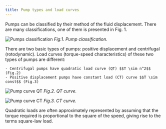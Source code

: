 ```yaml
---
title: Pump types and load curves
---
```


Pumps can be classified by their method of the fluid displacement. There are
many classifications, one of them is presented in Fig. 1.

![Pumps classification](./images/pumps-classification.png)
_Fig.1. Pump classification._

There are two basic types of pumps: positive displacement and centrifugal
(rotodynamic). Load curves (torque-speed characteristics) of these two types of
pumps are different:

    - Centrifugal pumps have quadratic load curve (QT) $$T \sim n^2$$ (Fig.2)
    - Positive displacement pumps have constant load (CT) curve $$T \sim const$$ (Fig.3)

![Pump curve QT](./images/pump-curve-QT.png)
*Fig.2. QT curve.*

![Pump curve CT](./images/pump-curve-CT.png)
*Fig.3. CT curve.*

Quadratic loads are often approximately represented by assuming that the torque
required is proportional to the square of the speed, giving rise to the terms
square-law load.
